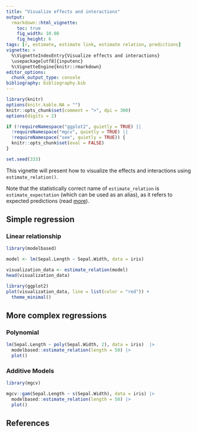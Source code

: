 ```yaml
---
title: "Visualize effects and interactions"
output:
  rmarkdown::html_vignette:
    toc: true
    fig_width: 10.08
    fig_height: 6
tags: [r, estimate, estimate link, estimate relation, predictions]
vignette: >
  %\VignetteIndexEntry{Visualize effects and interactions}
  \usepackage[utf8]{inputenc}
  %\VignetteEngine{knitr::rmarkdown}
editor_options:
  chunk_output_type: console
bibliography: bibliography.bib
---
```


```r
library(knitr)
options(knitr.kable.NA = "")
knitr::opts_chunk$set(comment = ">", dpi = 300)
options(digits = 2)

if (!requireNamespace("ggplot2", quietly = TRUE) ||
  !requireNamespace("mgcv", quietly = TRUE) ||
  !requireNamespace("see", quietly = TRUE)) {
  knitr::opts_chunk$set(eval = FALSE)
}

set.seed(333)
```

This vignette will present how to visualize the effects and interactions using
`estimate_relation()`.

Note that the statistically correct name of `estimate_relation` is `estimate_expectation` (which can be used as an alias), as it refers to expected predictions (read [more](https://easystats.github.io/insight/reference/get_predicted.html)).

## Simple regression

### Linear relationship

```r
library(modelbased)

model <- lm(Sepal.Length ~ Sepal.Width, data = iris)

visualization_data <- estimate_relation(model)
head(visualization_data)
```


```r
library(ggplot2)
plot(visualization_data, line = list(color = "red")) +
  theme_minimal()
```

## More complex regressions

### Polynomial

```r
lm(Sepal.Length ~ poly(Sepal.Width, 2), data = iris)  |>
  modelbased::estimate_relation(length = 50) |>
  plot()
```

### Additive Models

```r
library(mgcv)

mgcv::gam(Sepal.Length ~ s(Sepal.Width), data = iris) |>
  modelbased::estimate_relation(length = 50) |>
  plot()
```


## References
